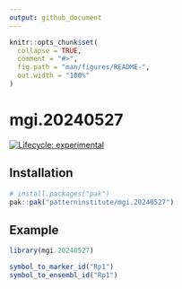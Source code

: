 ```yaml
---
output: github_document
---
```


<!-- README.md is generated from README.Rmd. Please edit that file -->

```r
knitr::opts_chunk$set(
  collapse = TRUE,
  comment = "#>",
  fig.path = "man/figures/README-",
  out.width = "100%"
)
```

# mgi.20240527

<!-- badges: start -->
[![Lifecycle: experimental](https://img.shields.io/badge/lifecycle-experimental-orange.svg)](https://lifecycle.r-lib.org/articles/stages.html#experimental)
<!-- badges: end -->


## Installation

``` r
# install.packages("pak")
pak::pak("patterninstitute/mgi.20240527")
```

## Example

```r
library(mgi.20240527)

symbol_to_marker_id("Rp1")
symbol_to_ensembl_id("Rp1")
```

